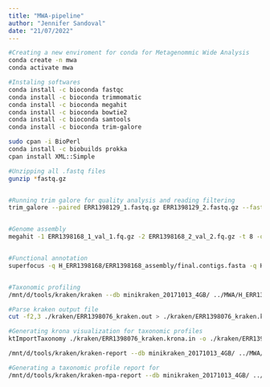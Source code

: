```yaml
---
title: "MWA-pipeline"
author: "Jennifer Sandoval"
date: "21/07/2022"
---
```


```bash
#Creating a new enviroment for conda for Metagenommic Wide Analysis
conda create -n mwa
conda activate mwa

#Instaling softwares
conda install -c bioconda fastqc
conda install -c bioconda trimmomatic
conda install -c bioconda megahit
conda install -c bioconda bowtie2
conda install -c bioconda samtools
conda install -c bioconda trim-galore

sudo cpan -i BioPerl
conda install -c biobuilds prokka
cpan install XML::Simple

```

```bash


#Unzipping all .fastq files
gunzip *fastq.gz


#Running trim galore for quality analysis and reading filtering
trim_galore --paired ERR1398129_1.fastq.gz ERR1398129_2.fastq.gz --fastqc_args "-t 4 --outdir /fastqc"


#Genome assembly
megahit -1 ERR1398168_1_val_1.fq.gz -2 ERR1398168_2_val_2.fq.gz -t 8 -o ERR1398168_assembly --tmp-dir /tmp


#Functional annotation
superfocus -q H_ERR1398168/ERR1398168_assembly/final.contigs.fasta -q H_ERR1398068/ERR1398068_assembly/final.contigs.fasta -q H_ERR1398221/ERR1398221_assembly/final.contigs.fasta -q NH_ERR1398129/ERR1398129_assembly/final.contigs.fasta  -q NH_ERR1398206/ERR1398206_assembly/final.contigs.fasta -q NH_ERR1398263/ERR1398263_assembly/final.contigs.fasta -q H_ERR1398076/ERR1398076_assembly/final.contigs.fasta -q H_ERR1398077/ERR1398077_assembly/final.contigs.fasta -q H_ERR1398085/ERR1398085_assembly/final.contigs.fasta -q NH_ERR1398078/ERR1398078_assembly/final.contigs.fasta -q NH_ERR1398257/ERR1398257_assembly/final.contigs.fasta -q NH_ERR1398089/ERR1398089_assembly/final.contigs.fasta  -dir general_output_focus_v2 -a diamond -t 8 -n 1


#Taxonomic profiling
/mnt/d/tools/kraken/kraken --db minikraken_20171013_4GB/ ../MWA/H_ERR1398076/ERR1398076_assembly/final.contigs.fasta --output ../MWA/ERR1398076_kraken.out --threads 8

#Parse kraken output file
cut -f2,3 ./kraken/ERR1398076_kraken.out > ./kraken/ERR1398076_kraken.krona.in

#Generating krona visualization for taxonomic profiles
ktImportTaxonomy ./kraken/ERR1398076_kraken.krona.in -o ./kraken/ERR1392076_krona.html

/mnt/d/tools/kraken/kraken-report --db minikraken_20171013_4GB/ ../MWA/H_ERR1398076/kraken/ERR1398076_kraken.out > ../MWA/H_ERR1398076/kraken/ERR1398076_kraken.rpt

#Generating a taxonomic profile report for 
/mnt/d/tools/kraken/kraken-mpa-report --db minikraken_20171013_4GB/ ../MWA/H_ERR1398076/kraken/ERR1398076_kraken.out ../MWA/H_ERR1398077/kraken/ERR1398077_kraken.out ../MWA/H_ERR1398085/kraken/ERR1398085_kraken.out ../MWA/H_ERR13980168/kraken/ERR13980168_kraken.out ../MWA/H_ERR1398068/kraken/ERR1398068_kraken.out ../MWA/H_ERR1398221/kraken/ERR1398221_kraken.out ../MWA/NH_ERR1398129/kraken/ERR1398129_kraken.out ../MWA/NH_ERR1398206/kraken/ERR1398206_kraken.out ../MWA/NH_ERR1398263/kraken/ERR1398263_kraken.out ../MWA/NH_ERR1398078/kraken/ERR1398078_kraken.out ../MWA/NH_ERR1398257/kraken/ERR1398257_kraken.out ../MWA/NH_ERR1398089/kraken/ERR1398089_kraken.out > all_samples_report.txt



```
